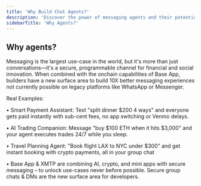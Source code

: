 ```yaml
---
title: 'Why Build Chat Agents?'
description: 'Discover the power of messaging agents and their potential impact on Base App'
sidebarTitle: 'Why Agents?'
---
```


## Why agents?

Messaging is the largest use-case in the world, but it's more than just conversations—it's a secure, programmable channel for financial and social innovation. When combined with the onchain capabilities of Base App, builders have a new surface area to build 10X better messaging experiences not currently possible on legacy platforms like WhatsApp or Messenger.

Real Examples:

• Smart Payment Assistant: Text "split dinner $200 4 ways" and everyone gets paid instantly with sub-cent fees, no app switching or Venmo delays.

• AI Trading Companion: Message "buy $100 ETH when it hits $3,000" and your agent executes trades 24/7 while you sleep.

• Travel Planning Agent: "Book flight LAX to NYC under $300" and get instant booking with crypto payments, all in your group chat

• Base App & XMTP are combining AI, crypto, and mini apps with secure messaging – to unlock use-cases never before possible. Secure group chats & DMs are the new surface area for developers.
